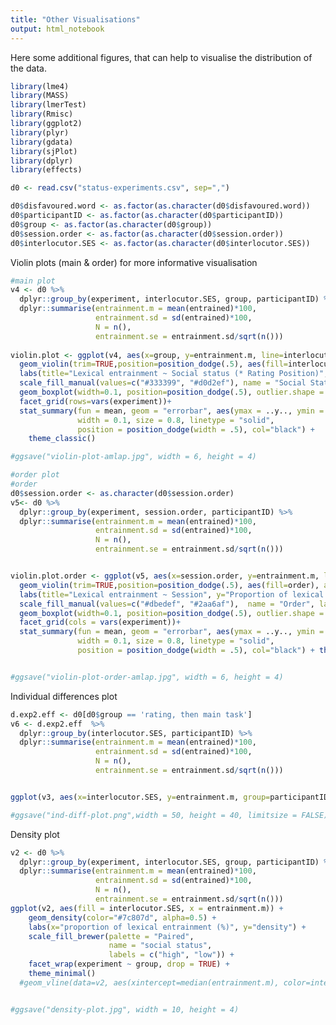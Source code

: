```yaml
---
title: "Other Visualisations"
output: html_notebook
---
```

Here some additional figures, that can help to visualise the distribution of the data.
```r
library(lme4)
library(MASS)
library(lmerTest)
library(Rmisc)
library(ggplot2)
library(plyr)
library(gdata)
library(sjPlot)
library(dplyr)
library(effects)

d0 <- read.csv("status-experiments.csv", sep=",") 

d0$disfavoured.word <- as.factor(as.character(d0$disfavoured.word))
d0$participantID <- as.factor(as.character(d0$participantID))
d0$group <- as.factor(as.character(d0$group))
d0$session.order <- as.factor(as.character(d0$session.order))
d0$interlocutor.SES <- as.factor(as.character(d0$interlocutor.SES))
```
Violin plots (main & order) for more informative visualisation
```r
#main plot
v4 <- d0 %>%
  dplyr::group_by(experiment, interlocutor.SES, group, participantID) %>%
  dplyr::summarise(entrainment.m = mean(entrained)*100,
                   entrainment.sd = sd(entrained)*100,
                   N = n(),
                   entrainment.se = entrainment.sd/sqrt(n()))
                   
violin.plot <- ggplot(v4, aes(x=group, y=entrainment.m, line=interlocutor.SES)) + 
  geom_violin(trim=TRUE,position=position_dodge(.5), aes(fill=interlocutor.SES), alpha=.5)+
  labs(title="Lexical entrainment ~ Social status (* Rating Position)", y="Proportion of lexical entrainment (%)", x="Rating position") +
  scale_fill_manual(values=c("#333399", "#d0d2ef"), name = "Social Status", labels = c("High", "Low")) +
  geom_boxplot(width=0.1, position=position_dodge(.5), outlier.shape = NA, fatten = NULL)+
  facet_grid(rows=vars(experiment))+
  stat_summary(fun = mean, geom = "errorbar", aes(ymax = ..y.., ymin = ..y..),
               width = 0.1, size = 0.8, linetype = "solid",
               position = position_dodge(width = .5), col="black") + 
    theme_classic()

#ggsave("violin-plot-amlap.jpg", width = 6, height = 4)

#order plot
#order
d0$session.order <- as.character(d0$session.order)
v5<- d0 %>%
  dplyr::group_by(experiment, session.order, participantID) %>%
  dplyr::summarise(entrainment.m = mean(entrained)*100,
                   entrainment.sd = sd(entrained)*100,
                   N = n(),
                   entrainment.se = entrainment.sd/sqrt(n()))


violin.plot.order <- ggplot(v5, aes(x=session.order, y=entrainment.m, line=session.order)) + 
  geom_violin(trim=TRUE,position=position_dodge(.5), aes(fill=order), alpha=.5)+
  labs(title="Lexical entrainment ~ Session", y="Proportion of lexical entrainment (%)", x="Session") +
  scale_fill_manual(values=c("#dbedef", "#2aa6af"),  name = "Order", labels = c("First session", "Second session")) +
  geom_boxplot(width=0.1, position=position_dodge(.5), outlier.shape = NA, fatten = NULL)+
  facet_grid(cols = vars(experiment))+
  stat_summary(fun = mean, geom = "errorbar", aes(ymax = ..y.., ymin = ..y..),
               width = 0.1, size = 0.8, linetype = "solid",
               position = position_dodge(width = .5), col="black") + theme_classic()


#ggsave("violin-plot-order-amlap.jpg", width = 6, height = 4)
```
Individual differences plot
```r
d.exp2.eff <- d0[d0$group == 'rating, then main task']
v6 <- d.exp2.eff  %>%
  dplyr::group_by(interlocutor.SES, participantID) %>%
  dplyr::summarise(entrainment.m = mean(entrained)*100,
                   entrainment.sd = sd(entrained)*100,
                   N = n(),
                   entrainment.se = entrainment.sd/sqrt(n()))


ggplot(v3, aes(x=interlocutor.SES, y=entrainment.m, group=participantID)) + geom_point() + geom_line()  + facet_wrap(vars(participantID))

#ggsave("ind-diff-plot.png",width = 50, height = 40, limitsize = FALSE)
```
Density plot
```r
v2 <- d0 %>%
  dplyr::group_by(experiment, interlocutor.SES, group, participantID) %>%
  dplyr::summarise(entrainment.m = mean(entrained)*100,
                   entrainment.sd = sd(entrained)*100,
                   N = n(),
                   entrainment.se = entrainment.sd/sqrt(n()))
ggplot(v2, aes(fill = interlocutor.SES, x = entrainment.m)) +
    geom_density(color="#7c807d", alpha=0.5) +
    labs(x="proportion of lexical entrainment (%)", y="density") +
    scale_fill_brewer(palette = "Paired", 
                      name = "social status", 
                      labels = c("high", "low")) +
    facet_wrap(experiment ~ group, drop = TRUE) +
    theme_minimal()
  #geom_vline(data=v2, aes(xintercept=median(entrainment.m), color=interlocutor.SES), linetype="dashed")


#ggsave("density-plot.jpg", width = 10, height = 4)
```
